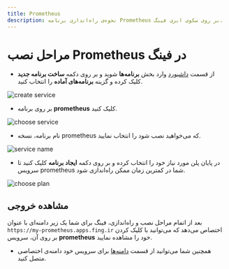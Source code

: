```yaml
---
title: Prometheus
description: نحوه‌ی راه‌اندازی برنامه Prometheus بر روی سکوی ابری فینگ.
---
```



<Platform>
  <PlatformHead title="برنامه Prometheus" src="https://symbols.getvecta.com/stencil_92/48_prometheus-icon.ef1a6b5d85.png" />
</Platform>

# مراحل نصب Prometheus در فینگ

- از قسمت [داشبورد](https://dashboard.fing.ir) وارد بخش **برنامه‌ها** شوید و بر روی دکمه **ساخت برنامه جدید** کلیک کرده و گزینه **برنامه‌‌های آماده** را انتخاب کنید.

![create service](/images/service-create.jpg)

- بر روی برنامه **prometheus** کلیک کنید.

![choose service](/images/service-choose-prometheus.jpg)

- نام برنامه، نسخه prometheus که می‌خواهید نصب شود را انتخاب نمایید.

![service name](/images/service-prometheus-create.jpg)

- در پایان پلن مورد نیاز خود را انتخاب کرده و بر روی دکمه **ایجاد برنامه** کلیک کنید تا سرویس prometheus شما در کمترین زمان ممکن راه‌اندازی شود.

![choose plan](/images/choose-plan.jpg)

## مشاهده خروجی

بعد از اتمام مراحل نصب و راه‌اندازی، فینگ برای شما یک زیر دامنه‌‌ای‌ با عنوان `https://my-prometheus.apps.fing.ir` اختصاص می‌دهد که می‌توانید با کلیک کردن بر روی آن، سرویس **prometheus** خود را مشاهده نمایید.

- همچنین شما می‌توانید از قسمت [دامنه‌ها](/apps/domains) برای سرویس خود دامنه‌ی اختصاصی متصل کنید.
